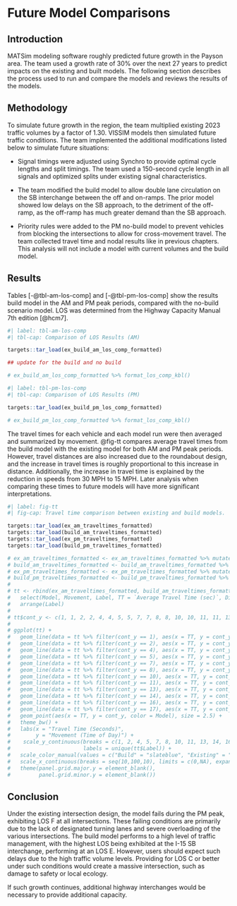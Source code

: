 # Future Model Comparisons

## Introduction

MATSim modeling software roughly predicted future growth in the Payson area. The team used a growth rate of 30% over the next 27 years to predict impacts on the existing and built models. The following section describes the process used to run and compare the models and reviews the results of the models.

## Methodology

To simulate future growth in the region, the team multiplied existing 2023 traffic volumes by a factor of 1.30. VISSIM models then simulated future traffic conditions. The team implemented the additional modifications listed below to simulate future situations:

-   Signal timings were adjusted using Synchro to provide optimal cycle lengths and split timings. The team used a 150-second cycle length in all signals and optimized splits under existing signal characteristics.

-   The team modified the build model to allow double lane circulation on the SB interchange between the off and on-ramps. The prior model showed low delays on the SB approach, to the detriment of the off-ramp, as the off-ramp has much greater demand than the SB approach.

-   Priority rules were added to the PM no-build model to prevent vehicles from blocking the intersections to allow for cross-movement travel. The team collected travel time and nodal results like in previous chapters. This analysis will not include a model with current volumes and the build model.

## Results

Tables [-@tbl-am-los-comp] and [-@tbl-pm-los-comp] show the results build model in the AM and PM peak periods, compared with the no-build scenario model. LOS was determined from the Highway Capacity Manual 7th edition [@hcm7].

```r
#| label: tbl-am-los-comp
#| tbl-cap: Comparison of LOS Results (AM)

targets::tar_load(ex_build_am_los_comp_formatted)

## update for the build and no build

# ex_build_am_los_comp_formatted %>% format_los_comp_kbl()
```

```r
#| label: tbl-pm-los-comp
#| tbl-cap: Comparison of LOS Results (PM)

targets::tar_load(ex_build_pm_los_comp_formatted)

# ex_build_pm_los_comp_formatted %>% format_los_comp_kbl()
```

The travel times for each vehicle and each model run were then averaged and summarized by movement. @fig-tt compares average travel times from the build model with the existing model for both AM and PM peak periods. However, travel distances are also increased due to the roundabout design, and the increase in travel times is roughly proportional to this increase in distance. Additionally, the increase in travel time is explained by the reduction in speeds from 30 MPH to 15 MPH. Later analysis when comparing these times to future models will have more significant interpretations.

```r
#| label: fig-tt
#| fig-cap: Travel time comparison between existing and build models.

targets::tar_load(ex_am_traveltimes_formatted)
targets::tar_load(build_am_traveltimes_formatted)
targets::tar_load(ex_pm_traveltimes_formatted)
targets::tar_load(build_pm_traveltimes_formatted)

# ex_am_traveltimes_formatted <- ex_am_traveltimes_formatted %>% mutate(Model = "Existing", Label = paste0(Movement," (AM)"))
# build_am_traveltimes_formatted <- build_am_traveltimes_formatted %>% mutate(Model = "Build", Label = paste0(Movement," (AM)"))
# ex_pm_traveltimes_formatted <- ex_pm_traveltimes_formatted %>% mutate(Model = "Existing", Label = paste0(Movement," (PM)"))
# build_pm_traveltimes_formatted <- build_pm_traveltimes_formatted %>% mutate(Model = "Build", Label = paste0(Movement," (PM)"))
# 
# tt <- rbind(ex_am_traveltimes_formatted, build_am_traveltimes_formatted, ex_pm_traveltimes_formatted, build_pm_traveltimes_formatted) %>%
#   select(Model, Movement, Label, TT = `Average Travel Time (sec)`, Distance = `Average Distance Traveled (ft)`) %>%
#   arrange(Label)
# 
# tt$cont_y <- c(1, 1, 2, 2, 4, 4, 5, 5, 7, 7, 8, 8, 10, 10, 11, 11, 13, 13, 14, 14, 16, 16, 17, 17)
# 
# ggplot(tt) +
#   geom_line(data = tt %>% filter(cont_y == 1), aes(x = TT, y = cont_y), color = "red") +
#   geom_line(data = tt %>% filter(cont_y == 2), aes(x = TT, y = cont_y), color = "red") +
#   geom_line(data = tt %>% filter(cont_y == 4), aes(x = TT, y = cont_y), color = "red") +
#   geom_line(data = tt %>% filter(cont_y == 5), aes(x = TT, y = cont_y), color = "red") +
#   geom_line(data = tt %>% filter(cont_y == 7), aes(x = TT, y = cont_y), color = "red") +
#   geom_line(data = tt %>% filter(cont_y == 8), aes(x = TT, y = cont_y), color = "red") +
#   geom_line(data = tt %>% filter(cont_y == 10), aes(x = TT, y = cont_y), color = "red") +
#   geom_line(data = tt %>% filter(cont_y == 11), aes(x = TT, y = cont_y), color = "red") +
#   geom_line(data = tt %>% filter(cont_y == 13), aes(x = TT, y = cont_y), color = "red") +
#   geom_line(data = tt %>% filter(cont_y == 14), aes(x = TT, y = cont_y), color = "red") +
#   geom_line(data = tt %>% filter(cont_y == 16), aes(x = TT, y = cont_y), color = "red") +
#   geom_line(data = tt %>% filter(cont_y == 17), aes(x = TT, y = cont_y), color = "red") +
#   geom_point(aes(x = TT, y = cont_y, color = Model), size = 2.5) +
#   theme_bw() +
#   labs(x = "Travel Time (Seconds)",
#        y = "Movement (Time of Day)") +
#    scale_y_continuous(breaks = c(1, 2, 4, 5, 7, 8, 10, 11, 13, 14, 16, 17), 
#                       labels = unique(tt$Label)) +
#   scale_color_manual(values = c("Build" = "slateblue", "Existing" = "red")) +
#   scale_x_continuous(breaks = seq(10,100,10), limits = c(0,NA), expand = expansion(mult = c(0,0.05))) +
#   theme(panel.grid.major.y = element_blank(),
#         panel.grid.minor.y = element_blank())

```

## Conclusion

Under the existing intersection design, the model fails during the PM peak, exhibiting LOS F at all intersections. These failing conditions are primarily due to the lack of designated turning lanes and severe overloading of the various intersections. The build model performs to a high level of traffic management, with the highest LOS being exhibited at the I-15 SB interchange, performing at an LOS E. However, users should expect such delays due to the high traffic volume levels. Providing for LOS C or better under such conditions would create a massive intersection, such as damage to safety or local ecology.

If such growth continues, additional highway interchanges would be necessary to provide additional capacity.
